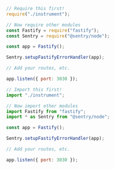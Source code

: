 ```javascript {tabTitle:CommonJS}
// Require this first!
require("./instrument");

// Now require other modules
const Fastify = require("fastify");
const Sentry = require("@sentry/node");

const app = Fastify();

Sentry.setupFastifyErrorHandler(app);

// Add your routes, etc.

app.listen({ port: 3030 });
```

```javascript {tabTitle:ESM}
// Import this first!
import "./instrument";

// Now import other modules
import Fastify from "fastify";
import * as Sentry from "@sentry/node";

const app = Fastify();

Sentry.setupFastifyErrorHandler(app);

// Add your routes, etc.

app.listen({ port: 3030 });
```
